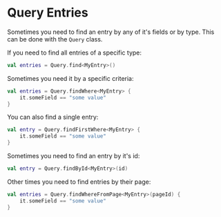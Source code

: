 # Query Entries

Sometimes you need to find an entry by any of it's fields or by type. This can be done with the `Query` class.

If you need to find all entries of a specific type:
```kotlin
val entries = Query.find<MyEntry>()
```

Sometimes you need it by a specific criteria:
```kotlin
val entries = Query.findWhere<MyEntry> {
    it.someField == "some value"
}
```

You can also find a single entry:
```kotlin
val entry = Query.findFirstWhere<MyEntry> {
    it.someField == "some value"
}
```

Sometimes you need to find an entry by it's id:
```kotlin
val entry = Query.findById<MyEntry>(id)
```

Other times you need to find entries by their page:
```kotlin
val entries = Query.findWhereFromPage<MyEntry>(pageId) {
    it.someField == "some value"
}
```

